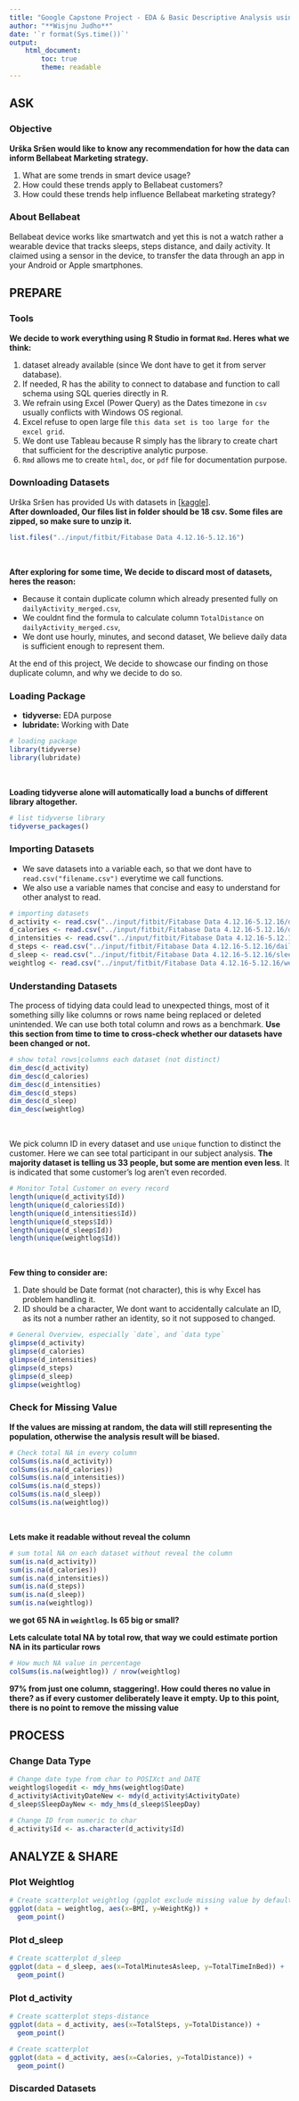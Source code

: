 ```yaml
---
title: "Google Capstone Project - EDA & Basic Descriptive Analysis using R"
author: "**Wisjnu Judho**"
date: '`r format(Sys.time())`'
output: 
    html_document:
        toc: true
        theme: readable
---
```


## **ASK** {.tabset}

### **Objective** {-}

**Urška Sršen would like to know any recommendation for how the data can inform Bellabeat Marketing strategy.**

1. What are some trends in smart device usage?
2. How could these trends apply to Bellabeat customers?
3. How could these trends help influence Bellabeat marketing strategy?

### **About Bellabeat** {-}

Bellabeat device works like smartwatch and yet this is not a watch rather a wearable device that tracks sleeps, steps distance, and daily activity. It claimed using a sensor in the device, to transfer the data through an app in your Android or Apple smartphones.

## **PREPARE** {.tabset}

### Tools {-}

**We decide to work everything using R Studio in format `Rmd`. Heres what we think:**

1. dataset already available (since We dont have to get it from server database).
2. If needed, R has the ability to connect to database and function to call schema using SQL queries directly in R.
3. We refrain using Excel (Power Query) as the Dates timezone in `csv` usually conflicts with Windows OS regional.
4. Excel refuse to open large file `this data set is too large for the excel grid`.
5. We dont use Tableau because R simply has the library to create chart that sufficient for the descriptive analytic purpose.
6. `Rmd` allows me to create `html`, `doc`, or `pdf` file for documentation purpose.

### Downloading Datasets {-}

Urška Sršen has provided Us with datasets in [[kaggle](https://www.kaggle.com/datasets/arashnic/fitbit)]. 
<br>
**After downloaded, Our files list in folder should be 18 csv. Some files are zipped, so make sure to unzip it.**

```r
list.files("../input/fitbit/Fitabase Data 4.12.16-5.12.16")
```

<br>

**After exploring for some time, We decide to discard most of datasets, heres the reason:** 

* Because it contain duplicate column which already presented fully on `dailyActivity_merged.csv`,
* We couldnt find the formula to calculate column `TotalDistance` on `dailyActivity_merged.csv`, 
* We dont use hourly, minutes, and second dataset, We believe daily data is sufficient enough to represent them.

At the end of this project, We decide to showcase our finding on those duplicate column, and why we decide to do so.

### Loading Package {-}

* **tidyverse:** EDA purpose 
* **lubridate:** Working with Date

```r
# loading package
library(tidyverse)
library(lubridate)
```
<br>

**Loading tidyverse alone will automatically load a bunchs of different library altogether.**

```r
# list tidyverse library
tidyverse_packages()
```
### Importing Datasets {-}

* We save datasets into a variable each, so that we dont have to `read.csv("filename.csv")` everytime we call functions. 
* We also use a variable names that concise and easy to understand for other analyst to read.

```r
# importing datasets
d_activity <- read.csv("../input/fitbit/Fitabase Data 4.12.16-5.12.16/dailyActivity_merged.csv")
d_calories <- read.csv("../input/fitbit/Fitabase Data 4.12.16-5.12.16/dailyCalories_merged.csv")
d_intensities <- read.csv("../input/fitbit/Fitabase Data 4.12.16-5.12.16/dailyIntensities_merged.csv")
d_steps <- read.csv("../input/fitbit/Fitabase Data 4.12.16-5.12.16/dailySteps_merged.csv")
d_sleep <- read.csv("../input/fitbit/Fitabase Data 4.12.16-5.12.16/sleepDay_merged.csv")
weightlog <- read.csv("../input/fitbit/Fitabase Data 4.12.16-5.12.16/weightLogInfo_merged.csv")
```


### Understanding Datasets {-}

The process of tidying data could lead to unexpected things, most of it something silly like columns or rows name being replaced or deleted unintended. We can use both total column and rows as a benchmark. **Use this section from time to time to cross-check whether our datasets have been changed or not.** 

```r
# show total rows|columns each dataset (not distinct)
dim_desc(d_activity)
dim_desc(d_calories)
dim_desc(d_intensities)
dim_desc(d_steps)
dim_desc(d_sleep)
dim_desc(weightlog)
```
<br>

We pick column ID in every dataset and use `unique` function to distinct the customer.  Here we can see total participant in our subject analysis. **The majority dataset is telling us 33 people, but some are mention even less**. It is indicated that some customer's log aren't even recorded.

```r
# Monitor Total Customer on every record
length(unique(d_activity$Id))
length(unique(d_calories$Id))
length(unique(d_intensities$Id))
length(unique(d_steps$Id))
length(unique(d_sleep$Id))
length(unique(weightlog$Id))
```
<br>

**Few thing to consider are:**

1. Date should be Date format (not character), this is why Excel has problem handling it.
2. ID should be a character, We dont want to accidentally calculate an ID, as its not a number rather an identity, so it not supposed to changed.

```r
# General Overview, especially `date`, and `data type`
glimpse(d_activity)
glimpse(d_calories)
glimpse(d_intensities)
glimpse(d_steps)
glimpse(d_sleep)
glimpse(weightlog)
```


### Check for Missing Value {-}

**If the values are missing at random, the data will still representing the population, otherwise the analysis result will be biased.**  

```r
# Check total NA in every column
colSums(is.na(d_activity))
colSums(is.na(d_calories))
colSums(is.na(d_intensities))
colSums(is.na(d_steps))
colSums(is.na(d_sleep))
colSums(is.na(weightlog))
```
<br>

**Lets make it readable without reveal the column**

```r
# sum total NA on each dataset without reveal the column
sum(is.na(d_activity))
sum(is.na(d_calories))
sum(is.na(d_intensities))
sum(is.na(d_steps))
sum(is.na(d_sleep))
sum(is.na(weightlog))
```
**we got 65 NA in `weightlog`. Is 65 big or small?**
<br>

**Lets calculate total NA by total row, that way we could estimate portion NA in its particular rows**

```r
# How much NA value in percentage
colSums(is.na(weightlog)) / nrow(weightlog)
```
**97% from just one column, staggering!. How could theres no value in there? as if every customer deliberately leave it empty. Up to this point, there is no point to remove the missing value**
<br>

## **PROCESS** {.tabset}


### Change Data Type {-}


```r
# Change date type from char to POSIXct and DATE
weightlog$logedit <- mdy_hms(weightlog$Date)
d_activity$ActivityDateNew <- mdy(d_activity$ActivityDate)
d_sleep$SleepDayNew <- mdy_hms(d_sleep$SleepDay)
```

```r
# Change ID from numeric to char
d_activity$Id <- as.character(d_activity$Id)
```


## **ANALYZE & SHARE** {.tabset}

### Plot Weightlog {-}

```r
# Create scatterplot weightlog (ggplot exclude missing value by default)
ggplot(data = weightlog, aes(x=BMI, y=WeightKg)) + 
  geom_point()
```



### Plot d_sleep {-}

```r
# Create scatterplot d_sleep
ggplot(data = d_sleep, aes(x=TotalMinutesAsleep, y=TotalTimeInBed)) +
  geom_point()

```

### Plot d_activity {-}

```r
# Create scatterplot steps-distance
ggplot(data = d_activity, aes(x=TotalSteps, y=TotalDistance)) +
  geom_point()
```

```r
# Create scatterplot 
ggplot(data = d_activity, aes(x=Calories, y=TotalDistance)) +
  geom_point()

```

### Discarded Datasets {-}

```r

```



